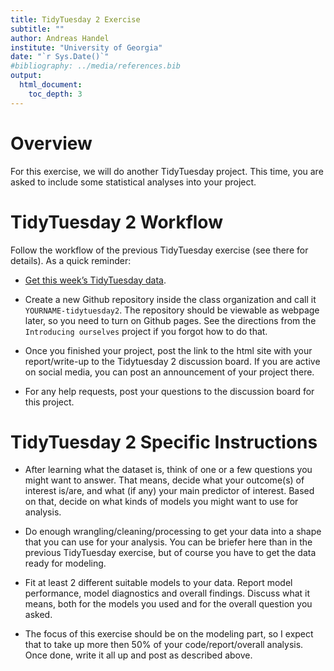 ```yaml
---
title: TidyTuesday 2 Exercise 
subtitle: ""
author: Andreas Handel
institute: "University of Georgia"
date: "`r Sys.Date()`"
#bibliography: ../media/references.bib
output: 
  html_document:
    toc_depth: 3
---
```


# Overview
For this exercise, we will do another TidyTuesday project. This time, you are asked to include some statistical analyses into your project.


# TidyTuesday 2 Workflow

Follow the workflow of the previous TidyTuesday exercise (see there for details). As a quick reminder:

* [Get this week's TidyTuesday data](https://github.com/rfordatascience/tidytuesday). 

* Create a new Github repository inside the class organization and call it `YOURNAME-tidytuesday2`. The repository should be viewable as webpage later, so you need to turn on Github pages. See the directions from the `Introducing ourselves` project if you forgot how to do that.

* Once you finished your project, post the link to the html site with your report/write-up to the Tidytuesday 2 discussion board. If you are active on social media, you can post an announcement of your project there. 

* For any help requests, post your questions to the discussion board for this project. 


# TidyTuesday 2 Specific Instructions

* After learning what the dataset is, think of one or a few questions you might want to answer. That means, decide what your outcome(s) of interest is/are, and what (if any) your main predictor of interest. Based on that, decide on what kinds of models you might want to use for analysis.

* Do enough wrangling/cleaning/processing to get your data into a shape that you can use for your analysis. You can be briefer here than in the previous TidyTuesday exercise, but of course you have to get the data ready for modeling.

* Fit at least 2 different suitable models to your data. Report model performance, model diagnostics and overall findings. Discuss what it means, both for the models you used and for the overall question you asked.

* The focus of this exercise should be on the modeling part, so I expect that to take up more then 50% of your code/report/overall analysis. Once done, write it all up and post as described above.


